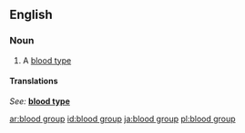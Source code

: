 ==English==

===Noun===
{{en-noun|sg=[[blood]] [[type]]}}

# A [[blood type]]

====Translations====
{{trans-top|blood type}}
''See: '' '''[[blood type]]'''
{{trans-bottom}}

[[ar:blood group]]
[[id:blood group]]
[[ja:blood group]]
[[pl:blood group]]